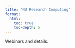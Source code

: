 ```yaml
---
title: "NU Research Computing"
format: 
  html: 
    toc: true
    toc-depth: 5
---
```


Webinars and details.